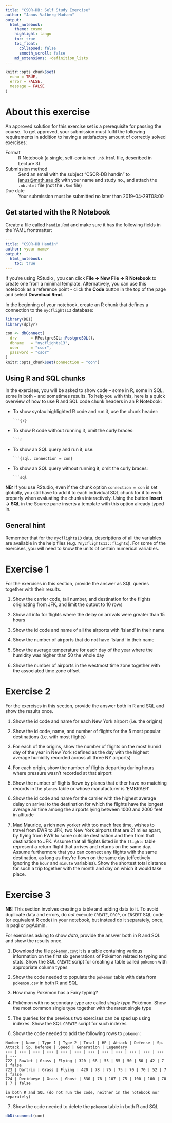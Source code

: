 ```yaml
---
title: "CSOR-DB: Self Study Exercise"
author: "Janus Valberg-Madsen"
output:
  html_notebook:
    theme: cosmo
    highlight: tango
    toc: true
    toc_float:
      collapsed: false
      smooth_scroll: false
    md_extensions: +definition_lists
---
```


```r
knitr::opts_chunk$set(
  echo = TRUE,
  error = FALSE,
  message = FALSE
)
```

# About this exercise

An approved solution for this exercise set is a prerequisite for passing the course.
To get approved, your submission must fulfil the following requirements in addition to having a satisfactory amount of correctly solved exercises:

Format
: R Notebook (a single, self-contained `.nb.html` file, described in Lecture 3)

Submission method
: Send an email with the subject "CSOR-DB handin" to [janus@math.aau.dk](mailto:janus@math.aau.dk) with your name and study no., and attach the `.nb.html` file (not the `.Rmd` file)

Due date
: Your submission must be submitted no later than 2019-04-29T08:00


## Get started with the R Notebook

Create a file called `handin.Rmd` and make sure it has the following fields in the YAML frontmatter:

```yaml
---
title: "CSOR-DB Handin"
author: <your name>
output:
  html_notebook:
    toc: true
---
```

If you're using RStudio , you can click **File → New File → R Notebook** to create one from a minimal template.
Alternatively, you can use this notebook as a reference point - click the **Code** button in the top of the page and select **Download Rmd**.

In the beginning of your notebook, create an R chunk that defines a connection to the `nycflights13` database:

```r
library(DBI)
library(dplyr)

con <- dbConnect(
  drv      = RPostgreSQL::PostgreSQL(),
  dbname   = "nycflights13",
  user     = "csor",
  password = "csor"
)
knitr::opts_chunk$set(connection = "con")
```


## Using R and SQL chunks

In the exercises, you will be asked to show code -- some in R, some in SQL, some in both -- and sometimes results.
To help you with this, here is a quick overview of how to use R and SQL code chunk headers in an R Notebook:


  * To show syntax highlighted R code and run it, use the chunk header:

    <pre><code>```{r}
    </code></pre>

  * To show  R code without running it, omit the curly braces:

    <pre><code>```r
    </code></pre>

  * To show an SQL query and run it, use:

    <pre><code>```{sql, connection = con}
    </code></pre>

  * To show an SQL query without running it, omit the curly braces:

    <pre><code>```sql
    </code></pre>

**NB:** If you use RStudio, even if the chunk option `connection = con` is set globally, you still have to add it to each individual SQL chunk for it to work properly when evaluating the chunks interactively.
Using the button **Insert → SQL** in the Source pane inserts a template with this option already typed in.


## General hint

Remember that for the `nycflights13` data, descriptions of all the variables are available in the help files (e.g. `?nycflights13::flights`).
For some of the exercises, you will need to know the units of certain numerical variables.


# Exercise 1

For the exercises in this section, provide the answer as SQL queries together with their results.

  1. Show the carrier code, tail number, and destination for the flights originating from JFK, and limit the output to 10 rows

  2. Show all info for flights where the delay on arrivals were greater than 15 hours

  3. Show the id code and name of all the airports with 'Island' in their name

  4. Show the number of airports that do not have 'Island' in their name

  5. Show the average temperature for each day of the year where the humidity was higher than 50 the whole day

  6. Show the number of airports in the westmost time zone together with the associated time zone offset


# Exercise 2

For the exercises in this section, provide the answer both in R and SQL and show the results once.

  1. Show the id code and name for each New York airport (i.e. the origins)

  2. Show the id code, name, and number of flights for the 5 most popular destinations (i.e. with most flights)

  3. For each of the origins, show the number of flights on the most humid day of the year in New York (defined as the day with the highest average humidity recorded across all three NY airports)

  4. For each origin, show the number of flights departing during hours where pressure wasn't recorded at that airport

  5. Show the number of flights flown by planes that either have no matching records in the `planes` table or whose manufacturer is 'EMBRAER'

  6. Show the id code and name for the carrier with the highest average delay on arrival to the destination for which the flights have the longest average air time among the airports lying between 1000 and 2000 feet in altitude

  7. Mad Maurice, a rich new yorker with too much free time, wishes to travel from EWR to JFK, two New York airports that are 21 miles apart, by flying from EWR to some outside destination and then from that destination to JFK.
  Assume that all flights listed in the `flights` table represent a return flight that arrives and returns on the same day.
  Assume furthermore that you can connect any flights with the same destination, as long as they're flown on the same day (effectively ignoring the `hour` and `minute` variables).
  Show the shortest total distance for such a trip together with the month and day on which it would take place.


# Exercise 3

**NB:** This section involves creating a table and adding data to it.
To avoid duplicate data and errors, do _not_ execute `CREATE`, `DROP`, or `INSERT` SQL code (or equivalent R code) in your notebook, but instead do it separately, once, in psql or pgAdmin.

For exercises asking to show _data_, provide the answer both in R and SQL and show the results once.

  1. Download the file [`pokemon.csv`](pokemon.csv); it is a table containing various information on the first six generations of Pokémon related to typing and stats.
  Show the SQL `CREATE` script for creating a table called `pokemon` with appropriate column types

  2. Show the code needed to populate the `pokemon` table with data from `pokemon.csv` in both R and SQL

  3. How many Pokémon has a Fairy typing?

  4. Pokémon with no secondary type are called _single type_ Pokémon. Show the most common single type together with the rarest single type

  5. The queries for the previous two exercises can be sped up using indexes. Show the SQL `CREATE` script for such indexes

  6. Show the code needed to add the following rows to `pokemon`:

    Number | Name | Type 1 | Type 2 | Total | HP | Attack | Defense | Sp. Attack | Sp. Defense | Speed | Generation | Legendary
    --- | --- | --- | --- | --- | --- | --- | --- | --- | --- | --- | --- | ---
    722 | Rowlet | Grass | Flying | 320 | 68 | 55 | 55 | 50 | 50 | 42 | 7 | false
    723 | Dartrix | Grass | Flying | 420 | 78 | 75 | 75 | 70 | 70 | 52 | 7 | false
    724 | Decidueye | Grass | Ghost | 530 | 78 | 107 | 75 | 100 | 100 | 70 | 7 | false

    in both R and SQL (do not run the code, neither in the notebook nor separately)

  7. Show the code needed to delete the `pokemon` table in both R and SQL


```r
dbDisconnect(con)
```
